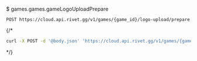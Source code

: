$ games.games.gameLogoUploadPrepare
```
POST https://cloud.api.rivet.gg/v1/games/{game_id}/logo-upload/prepare
```


{/*<RequestExample>
```bash curl
curl -X POST -d '@body.json' 'https://cloud.api.rivet.gg/v1/games/{game_id}/logo-upload/prepare'
```
</RequestExample>*/}
